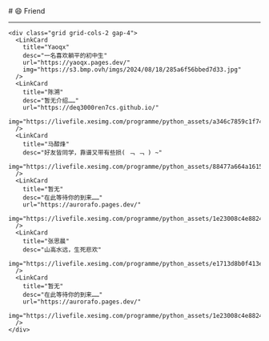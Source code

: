 
<BaseLayout title="Friend">
  <BaseCard title="Friend">
# 😄 Friend

---

    <div class="grid grid-cols-2 gap-4">
      <LinkCard
        title="Yaoqx"
        desc="一名喜欢躺平的初中生"
        url="https://yaoqx.pages.dev/"
        img="https://s3.bmp.ovh/imgs/2024/08/18/285a6f56bbed7d33.jpg"
      />
      <LinkCard
        title="陈溯"
        desc="暂无介绍……"
        url="https://deq3000ren7cs.github.io/"
        img="https://livefile.xesimg.com/programme/python_assets/a346c7859c1f7441a6441a7783ad2d14.jpg"
      />
      <LinkCard
        title="马醇烽"
        desc="好友皆同学，靠谱又带有些损( ﹁ ﹁ ) ~"
        img="https://livefile.xesimg.com/programme/python_assets/88477a664a1615a17249f2912e63981f.jpg"
      />
      <LinkCard
        title="暂无"
        desc="在此等待你的到来……"
        url="https://aurorafo.pages.dev/"
        img="https://livefile.xesimg.com/programme/python_assets/1e23008c4e88244968e235783462968a.jpg"
      />
      <LinkCard
        title="张思晨"
        desc="山高水远，生死悲欢"
        img="https://livefile.xesimg.com/programme/python_assets/e1713d8b0f413e71a6ce42f864cfe54e.jpg"
      />
      <LinkCard
        title="暂无"
        desc="在此等待你的到来……"
        url="https://aurorafo.pages.dev/"
        img="https://livefile.xesimg.com/programme/python_assets/1e23008c4e88244968e235783462968a.jpg"
      />
    </div>

  </BaseCard>
</BaseLayout>
